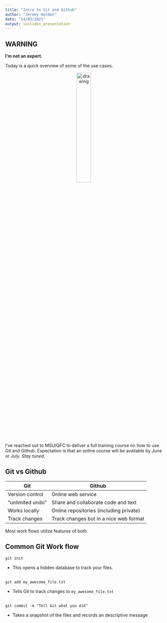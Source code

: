```yaml
---
title: "Intro to Git and Github"
author: "Jeremy Holden"
date: "14/03/2021"
output: ioslides_presentation
---
```


## WARNING
**I'm not an expert.**  

Today is a quick overview of some of the use cases.
<p align="center">
  <img src="danger.png" alt="drawing" width="30%"/>
</p>

I've reached out to MSU/QFC to deliver a full training course on how to use Git and Github.
Expectation is that an online course will be available by June or July. *Stay tuned.*


## Git vs Github

Git | Github
----|--------
Version control | Online web service
"unlimited undo" | Share and collaborate code and text
Works locally | Online repositories (including private)
Track changes | Track changes but in a nice web format


Most work flows utilize features of both.

## Common Git Work flow
```
git init
```
* This opens a hidden database to track your files.
<br>
<br>

``` 
git add my_awesome_file.txt
```
* Tells Git to track changes to `my_awesome_file.txt`
<br>
<br>

```
git commit -m "Tell Git what you did"
```
* Takes a snapshot of the files and records an descriptive message

